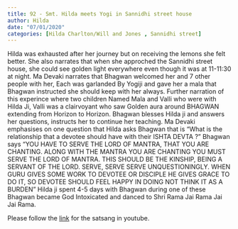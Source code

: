 ```yaml
---
title: 92 - Smt. Hilda meets Yogi in Sannidhi street house
author: Hilda
date: "07/01/2020"
categories: [Hilda Charlton/Will and Jones , Sannidhi street]
---
```

Hilda was exhausted after her journey but on receiving the lemons she felt better. She also narrates that when she approched the Sannidhi street house, she could see golden light everywhere even though it was at 11-11:30 at night. Ma Devaki narrates that Bhagwan welcomed her and 7 other people with her, Each was garlanded By Yogiji and gave her a mala that Bhagwan instructed she should keep with her always. Further narration of this experince where two children Named Mala and Valli who were with Hilda Ji, Valli was a clairvoyant who saw Golden aura around BHAGWAN extending from Horizon to Horizon. Bhagwan blesses Hilda ji and answers her questions, instructs her to continue her teaching. Ma Devaki emphasises on one question that Hilda asks Bhagwan that is "What is the relationship that a devotee should have with their ISHTA DEVTA ?" Bhagwan says "YOU HAVE TO SERVE THE LORD OF MANTRA, THAT YOU ARE CHANTING. ALONG WITH THE MANTRA YOU ARE CHANTING YOU MUST SERVE THE LORD OF MANTRA. THIS SHOULD BE THE KINSHIP, BEING A SERVANT OF THE LORD.  SERVE, SERVE SERVE UNQUESTIONINGLY. WHEN GURU GIVES SOME WORK TO DEVOTEE OR DISCIPLE HE GIVES GRACE TO DO IT, SO DEVOTEE SHOULD FEEL HAPPY IN DOING NOT THINK  IT AS A BURDEN " Hilda ji spent 4-5 days with Bhagwan during one of these Bhagwan became God Intoxicated and danced to Shri Rama Jai Rama Jai Jai Rama.
 
Please follow the [link](https://youtu.be/B_P1K7Ljaus?si=ID5Fnfcv5laL1ceM) for the satsang in youtube.

